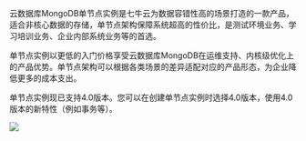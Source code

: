 云数据库MongoDB单节点实例是七牛云为数据容错性高的场景打造的一款产品，适合非核心数据的存储，单节点架构保障系统超高的性价比，是测试环境业务、学习培训业务、企业内部系统业务等的首选。

单节点实例以更低的入门价格享受云数据库MongoDB在运维支持、内核级优化上的产品优势。单节点架构可以根据各类场景的差异适配对应的产品形态，为企业降低更多的成本支出。

单节点实例现已支持4.0版本。您可以在创建单节点实例时选择4.0版本，使用4.0版本的新特性（例如事务等）。

![](https://dn-odum9helk.qbox.me/FgRwIR-Ej03bodyIjRcKVL1v1r4c)